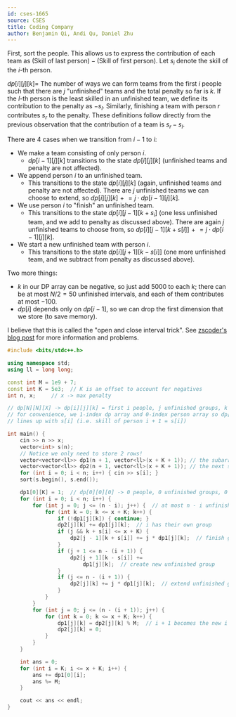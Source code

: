 ```yaml
---
id: cses-1665
source: CSES
title: Coding Company
author: Benjamin Qi, Andi Qu, Daniel Zhu
---
```


First, sort the people. This allows us to express the contribution of each team
as $(\text{Skill of last person}) - (\text{Skill of first person})$. Let $s_i$
denote the skill of the $i$-th person.

$dp[i][j][k] =$ The number of ways we can form teams from the first $i$ people
such that there are $j$ "unfinished" teams and the total penalty so far is $k$. If the $l$-th person is the least skilled in an unfinished team, we define its contribution to the penalty as $-s_l$. Similarly, finishing a team with person $r$ contributes $s_r$ to the penalty. These definitions follow directly from the previous observation that the contribution of a team is $s_r - s_l$.

There are 4 cases when we transition from $i - 1$ to $i$:

- We make a team consisting of only person $i$.
  - $dp[i - 1][j][k]$ transitions to the state $dp[i][j][k]$ (unfinished teams and penalty are not affected).
- We append person $i$ to an unfinished team.
  - This transitions to the state $dp[i][j][k]$ (again, unfinished teams and penalty are not affected). There are $j$ unfinished teams we can choose to extend, so $dp[i][j][k] \mathrel{+}= j \cdot dp[i - 1][j][k]$.
- We use person $i$ to "finish" an unfinished team.
  - This transitions to the state $dp[i][j - 1][k + s_i]$ (one less unfinished team, and we add to penalty as discussed above). There are again $j$ unfinished teams to choose from, so $dp[i][j - 1][k + s[i]] \mathrel{+}= j \cdot dp[i - 1][j][k]$.
- We start a new unfinished team with person $i$.
  - This transitions to the state $dp[i][j + 1][k - s[i]]$ (one more unfinished team, and we subtract from penalty as discussed above).

Two more things:

- $k$ in our DP array can be negative, so just add 5000 to each $k$; there can be at most $N/2 = 50$ unfinished intervals, and each of them contributes at most $-100$.
- $dp[i]$ depends only on $dp[i - 1]$, so we can drop the first dimension that
  we store (to save memory).

I believe that this is called the "open and close interval trick". See
[zscoder's blog post](https://codeforces.com/blog/entry/47764) for more
information and problems.

```cpp
#include <bits/stdc++.h>

using namespace std;
using ll = long long;

const int M = 1e9 + 7;
const int K = 5e3;  // K is an offset to account for negatives
int n, x;     // x -> max penalty

// dp[N][N][X] -> dp[i][j][k] = first i people, j unfinished groups, k penalty
// for convenience, we 1-index dp array and 0-index person array so dp[i][j][k]
// lines up with s[i] (i.e. skill of person i + 1 = s[i])

int main() {
	cin >> n >> x;
	vector<int> s(n);
	// Notice we only need to store 2 rows!
	vector<vector<ll>> dp1(n + 1, vector<ll>(x + K + 1)); // the subarray we're currently at
	vector<vector<ll>> dp2(n + 1, vector<ll>(x + K + 1)); // the next subarray (we'll fill this up using dp1)
	for (int i = 0; i < n; i++) { cin >> s[i]; }
	sort(s.begin(), s.end());

	dp1[0][K] = 1;  // dp[0][0][0] -> 0 people, 0 unfinished groups, 0 penalty
	for (int i = 0; i < n; i++) {
		for (int j = 0; j <= (n - i); j++) {  // at most n - i unfinished groups
			for (int k = 0; k <= x + K; k++) {
				if (!dp1[j][k]) { continue; }
				dp2[j][k] += dp1[j][k];  // i has their own group
				if (j && k + s[i] <= x + K) {
					dp2[j - 1][k + s[i]] += j * dp1[j][k];  // finish group
				}
				if (j + 1 <= n - (i + 1)) {
					dp2[j + 1][k - s[i]] +=
					    dp1[j][k];  // create new unfinished group
				}
				if (j <= n - (i + 1)) {
					dp2[j][k] += j * dp1[j][k];  // extend unfinished group
				}
			}
		}
		for (int j = 0; j <= (n - (i + 1)); j++) {
			for (int k = 0; k <= x + K; k++) {
				dp1[j][k] = dp2[j][k] % M;  // i + 1 becomes the new i
				dp2[j][k] = 0;
			}
		}
	}

	int ans = 0;
	for (int i = K; i <= x + K; i++) {
		ans += dp1[0][i];
		ans %= M;
	}

	cout << ans << endl;
}
```

